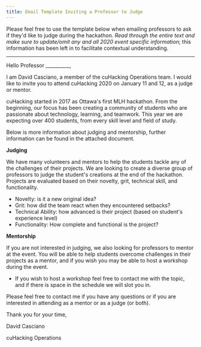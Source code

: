 ```yaml
---
title: Email Template Inviting a Professor to Judge
---
```


Please feel free to use the template below when emailing professors to ask if they'd like to judge during the hackathon. _Read through the entire text and make sure to update/omit any and all 2020 event specific information_; this information has been left in to facilitate contextual understanding.  

***

Hello Professor __________, 

I am David Casciano, a member of the cuHacking Operations team. I would like to invite you to attend cuHacking 2020 on January 11 and 12, as a judge or mentor.

cuHacking started in 2017 as Ottawa's first MLH hackathon. From the beginning, our focus has been creating a community of students who are passionate about technology, learning, and teamwork. This year we are expecting over 400 students, from every skill level and field of study. 

Below is more information about judging and mentorship, further information can be found in the attached document. 

**Judging**

We have many volunteers and mentors to help the students tackle any of the challenges of their projects. We are looking to create a diverse group of professors to judge the student's creations at the end of the hackathon. Projects are evaluated based on their novelty, grit, technical skill, and functionality.
* Novelty: is it a new original idea?
* Grit: how did the team react when they encountered setbacks?
* Technical Ability: how advanced is their project (based on student's experience level)
* Functionality: How complete and functional is the project?

**Mentorship**

If you are not interested in judging, we also looking for professors to mentor at the event. You will be able to help students overcome challenges in their projects as a mentor, and if you wish you may be able to host a workshop during the event.
* If you wish to host a workshop feel free to contact me with the topic, and if there is space in the schedule we will slot you in.

Please feel free to contact me if you have any questions or if you are interested in attending as a mentor or as a judge (or both).

Thank you for your time,

David Casciano 

cuHacking Operations